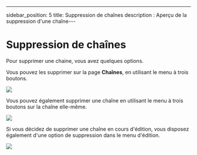---
sidebar_position: 5
title: Suppression de chaînes
description : Aperçu de la suppression d'une chaîne---

# Suppression de chaînes

Pour supprimer une chaine, vous avez quelques options.

Vous pouvez les supprimer sur la page **Chaînes**, en utilisant le menu à trois boutons.

![](https://i.imgur.com/SLP1Axa.png)

Vous pouvez également supprimer une chaîne en utilisant le menu à trois boutons sur la chaîne elle-même. 

![](https://i.imgur.com/CNcFzOy.png)

Si vous décidez de supprimer une chaîne en cours d'édition, vous disposez également d'une option de suppression dans le menu d'édition.

![](https://i.imgur.com/7F8uSTA.png)
